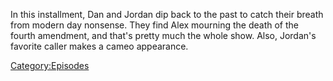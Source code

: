 {{DEFAULTSORT:
    #_EPISODE_0878:March 29, 2004
}}{{Episode
    | title           = March 29, 2004
    | caption         = Listen to this episode on [https://knowledgefight.libsyn.com/878-march-29-2004 Libsyn] [None Spotify]
    | episodeNumber   = 878
    | length          = 01:39:32
    | airDate         = December 18, 2023
    | coverageDate    = March 29, 2004
    | previousEpisode = [[877: A Philosophy For Curiosity]]
    | nextEpisode     = [[879: December 20, 2023]]
}}

{{Stub}}

In this installment, Dan and Jordan dip back to the past to catch their breath from modern day nonsense.  They find Alex mourning the death of the fourth amendment, and that's pretty much the whole show.  Also, Jordan's favorite caller makes a cameo appearance.

[[Category:Episodes]]
